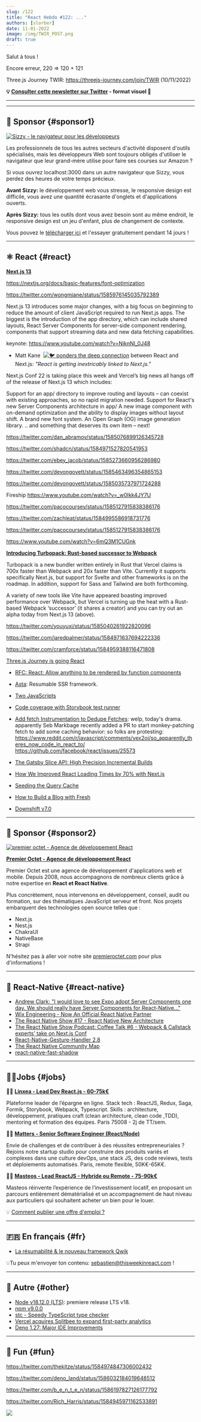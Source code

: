 ```yaml
---
slug: /122
title: "React Hebdo #122: ..."
authors: [slorber]
date: 11-01-2022
image: /img/TWIR_POST.png
draft: true
---
```


Salut à tous !

Encore erreur, 220 => 120 + 121

Three.js Journey TWIR: https://threejs-journey.com/join/TWIR (10/11/2022)

<!-- truncate -->

**💡 [Consulter cette newsletter sur Twitter](https://slo.im/thread) - format visuel 🎨**

---


<Support />

---

## 💸 Sponsor {#sponsor1}

[![Sizzy - le navigateur pour les développeurs](/emails/issues/120/sizzy.jpg)](https://sizzy.co/?utm_campaign=newsletter&utm_source=thisweekinreact)

Les professionnels de tous les autres secteurs d'activité disposent d'outils spécialisés, mais les développeurs Web sont toujours obligés d'utiliser le navigateur que leur grand-mère utilise pour faire ses courses sur Amazon ?

Si vous ouvrez localhost:3000 dans un autre navigateur que Sizzy, vous perdez des heures de votre temps précieux.

**Avant Sizzy:** le développement web vous stresse, le responsive design est difficile, vous avez une quantité écrasante d'onglets et d'applications ouverts.

**Après Sizzy:** tous les outils dont vous avez besoin sont au même endroit, le responsive design est un jeu d'enfant, plus de changement de contexte.

Vous pouvez le [télécharger ici](https://sizzy.co/?utm_campaign=newsletter&utm_source=thisweekinreact) et l'essayer gratuitement pendant 14 jours !

---

## ⚛️ React {#react}

**[Next.js 13](https://nextjs.org/blog/next-13)**

https://nextjs.org/docs/basic-features/font-optimization

https://twitter.com/wongmjane/status/1585976145035792389

Next.js 13 introduces some major changes, with a big focus on beginning to reduce the amount of client JavaScript required to run Next.js apps. The biggest is the introduction of the app directory, which can include shared layouts, React Server Components for server-side component rendering, components that support streaming data and new data fetching capabilities.

keynote: https://www.youtube.com/watch?v=NiknNI_0J48

- Matt Kane  [![🐦](https://fonts.gstatic.com/s/e/notoemoji/14.0/1f426/72.png) ponders the deep connection](https://react.statuscode.com/link/130768/519c7901dc) between React and Next.js: *"React is getting inextricably linked to Next.js."*

Next.js Conf 22 is taking place this week and Vercel’s big news all hangs off of the release of Next.js 13 which includes:

Support for an app/ directory to improve routing and layouts – can coexist with existing approaches, so no rapid migration needed.
Support for React's new Server Components architecture in app/
A new image component with on-demand optimization and the ability to display images without layout shift.
A brand new font system.
An Open Graph (OG) image generation library.
.. and something that deserves its own item – next!

https://twitter.com/dan_abramov/status/1585076899126345728

https://twitter.com/shadcn/status/1584971527820541953

https://twitter.com/ebey_jacob/status/1585273660956286980

https://twitter.com/devongovett/status/1585463496354865153

https://twitter.com/devongovett/status/1585035737971724288

Fireship https://www.youtube.com/watch?v=_w0Ikk4JY7U

https://twitter.com/pacocoursey/status/1585127915838386176

https://twitter.com/zachleat/status/1584995586918731776

https://twitter.com/pacocoursey/status/1585127915838386176

https://www.youtube.com/watch?v=6mQ3M1CUGnk

**[Introducing Turbopack: Rust-based successor to Webpack](https://vercel.com/blog/turbopack)**

Turbopack is a new bundler written entirely in Rust that Vercel claims is 700x faster than Webpack and 20x faster than Vite. Currently it supports specifically Next.js, but support for Svelte and other frameworks is on the roadmap. In addition, support for Sass and Tailwind are both forthcoming.

A variety of new tools like Vite have appeared boasting improved performance over Webpack, but Vercel is turning up the heat with a Rust-based Webpack ‘successor’ (it shares a creator) and you can try out an alpha today from Next.js 13 (above).

https://twitter.com/youyuxi/status/1585040261922820096

https://twitter.com/jaredpalmer/status/1584971637694222336

https://twitter.com/cramforce/status/1584959388116471808

[Three.js Journey is going React](https://twitter.com/bruno_simon/status/1585222892769497089)

- [RFC: React: Allow anything to be rendered by function components](https://github.com/DefinitelyTyped/DefinitelyTyped/pull/62876)
- [Asta](https://github.com/yisar/asta): Resumable SSR framework.
- [Two JavaScripts](https://remysharp.com/2022/10/13/two-javascripts)
- [Code coverage with Storybook test runner](https://storybook.js.org/blog/code-coverage-with-the-storybook-test-runner/)

- [Add fetch Instrumentation to Dedupe Fetches](https://github.com/facebook/react/pull/25516): welp, today's drama. apparently Seb Markbage recently added a PR to start monkey-patching fetch to add some caching behavior: so folks are protesting: https://www.reddit.com/r/javascript/comments/yex2oj/so_apparently_theres_now_code_in_react_to/ https://github.com/facebook/react/issues/25573
- [The Gatsby Slice API: High Precision Incremental Builds](https://www.gatsbyjs.com/blog/gatsby-slice-api/)
- [How We Improved React Loading Times by 70% with Next.js](https://www.causal.app/blog/next-js)
- [Seeding the Query Cache](https://tkdodo.eu/blog/seeding-the-query-cache)
- [How to Build a Blog with Fresh](https://deno.com/blog/build-a-blog-with-fresh)
- [Downshift v7.0](https://github.com/downshift-js/downshift/releases/tag/v7.0.0)

<SubscribeFormEmbed />

---

## 💸 Sponsor {#sponsor2}

[![premier octet - Agence de développement React](/emails/issues/120/premieroctet.jpg)](https://www.premieroctet.com/?utm_source=react_hebdo)

**[Premier Octet - Agence de développement React](https://www.premieroctet.com/?utm_source=react_hebdo)**

Premier Octet est une agence de développement d'applications web et mobile. Depuis 2008, nous accompagnons de nombreux clients grâce à notre expertise en **React et React Native**.

Plus concrètement, nous intervenons en développement, conseil, audit ou formation, sur des thématiques JavaScript serveur et front. Nos projets embarquent des technologies open source telles que :

- Next.js
- Nest.js
- ChakraUI
- NativeBase
- Strapi

N'hésitez pas à aller voir notre site [premieroctet.com](https://www.premieroctet.com/?utm_source=react_hebdo) pour plus d'informations !

---

## 📱 React-Native {#react-native}

- [Andrew Clark: "I would love to see Expo adopt Server Components one day. We should really have Server Components for React-Native..."](https://twitter.com/Baconbrix/status/1585058874864062466)
- [Wix Engineering - Now An Official React Native Partner](https://www.wix.engineering/post/wix-engineering-now-an-official-react-native-partner)
- [The React Native Show #17 - React Native New Architecture](https://www.callstack.com/podcasts/react-native-new-architecture-ep-17)
- [The React Native Show Podcast: Coffee Talk #6 - Webpack & Callstack experts’ take on Next.js Conf](https://www.callstack.com/podcasts/webpack-callstack-experts-take-on-next-js-conf-coffee-talk-6)
- [React-Native-Gesture-Handler 2.8](https://github.com/software-mansion/react-native-gesture-handler/releases/tag/2.8.0)
- [The React Native Community Map](https://lifeiswhat.notion.site/The-React-Native-Community-Map-07f3221c294d4c8ab65a13cf1dee6901)
- [react-native-fast-shadow](https://github.com/alan-eu/react-native-fast-shadow)

---

## 🧑‍💻Jobs {#jobs}

🧑‍💼 [**Linxea - Lead Dev React.js - 60-75k€**](https://www.welcometothejungle.com/fr/companies/linxea/jobs/lead-dev-react_paris)

Plateforme leader de l’épargne en ligne.
Stack tech : ReactJS, Redux, Saga, Formik, Storybook, Webpack, Typescript.
Skills : architecture, développement, pratiques craft (clean architecture, clean code ,TDD), mentoring et formation des équipes.
Paris 75008 - 2j de TT/sem.

🧑‍💼 [**Matters - Senior Software Engineer (React/Node)**](https://bit.ly/NLReactH)

Envie de challenges et de contribuer à des réussites entrepreneuriales ? Rejoins notre startup studio pour construire des produits variés et complexes dans une culture devOps, une stack JS, des code reviews, tests et déploiements automatisés. Paris, remote flexible, 50K€-65K€.

🧑‍💼 [**Masteos - Lead ReactJS - Hybride ou Remote - 75-90k€**](https://www.welcometothejungle.com/fr/companies/masteos/jobs/lead-front-reactjs-h-f_paris?q=97ae44f44512e0f1968e134f33de64ea&o=1376093)

Masteos réinvente l’expérience de l’investissement locatif, en proposant un parcours entièrement dématérialisé et un accompagnement de haut niveau aux particuliers qui souhaitent acheter un bien pour le louer.

💡 [Comment publier une offre d'emploi ?](https://thisweekinreact.com/fr/sponsor)

---

## 🇫🇷 En français {#fr}

- [La résumabilité & le nouveau framework Qwik](https://www.youtube.com/watch?v=urq-fl4DDAI)

💡Tu peux m'envoyer ton contenu: [sebastien@thisweekinreact.com](mailto:sebastien@thisweekinreact.com?subject=Contenu%20en%20fran%C3%A7ais) !

---

## 🔀 Autre {#other}

- [Node v18.12.0 (LTS)](https://nodejs.org/en/blog/release/v18.12.0/): premiere release LTS v18.
- [npm v9.0.0](https://github.blog/changelog/2022-10-24-npm-v9-0-0-released/)
- [stc - Speedy TypeScript type checker](https://github.com/dudykr/stc)
- [Vercel acquires Splitbee to expand first-party analytics](https://vercel.com/blog/vercel-acquires-splitbee)
- [Deno 1.27: Major IDE Improvements](https://deno.com/blog/v1.27)

---

## 🤭 Fun {#fun}

<Todo />

https://twitter.com/thekitze/status/1584974847306002432

https://twitter.com/deno_land/status/1586032184019648512

https://twitter.com/b_e_n_t_e_n/status/1586197827126177792

https://twitter.com/Rich_Harris/status/1584945971162533891

[![](/emails/issues/121/meme.png)](https://todo)
